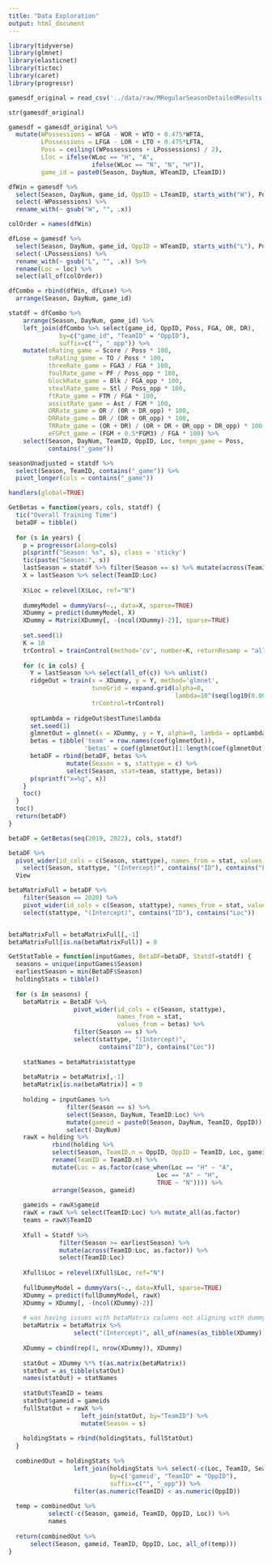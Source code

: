 ```yaml
---
title: "Data Exploration"
output: html_document
---
```


```r
library(tidyverse)
library(glmnet)
library(elasticnet)
library(tictoc)
library(caret)
library(progressr)
```

```r
gamesdf_original = read_csv('../data/raw/MRegularSeasonDetailedResults.csv')

str(gamesdf_original)
```


```r
gamesdf = gamesdf_original %>%
  mutate(WPossessions = WFGA - WOR + WTO + 0.475*WFTA,
         LPossessions = LFGA - LOR + LTO + 0.475*LFTA,
         Poss = ceiling((WPossessions + LPossessions) / 2),
         Lloc = ifelse(WLoc == "H", "A", 
                       ifelse(WLoc == "N", "N", "H")),
         game_id = paste0(Season, DayNum, WTeamID, LTeamID))

dfWin = gamesdf %>%
  select(Season, DayNum, game_id, OppID = LTeamID, starts_with("W"), Poss) %>%
  select(-WPossessions) %>%
  rename_with(~ gsub("W", "", .x))

colOrder = names(dfWin)

dfLose = gamesdf %>%
  select(Season, DayNum, game_id, OppID = WTeamID, starts_with("L"), Poss) %>%
  select(-LPossessions) %>%
  rename_with(~ gsub("L", "", .x)) %>%
  rename(Loc = loc) %>%
  select(all_of(colOrder))

dfCombo = rbind(dfWin, dfLose) %>%
  arrange(Season, DayNum, game_id)
```

```r
statdf = dfCombo %>% 
    arrange(Season, DayNum, game_id) %>%
    left_join(dfCombo %>% select(game_id, OppID, Poss, FGA, OR, DR),
              by=c("game_id", "TeamID" = "OppID"),
              suffix=c("", "_opp")) %>% 
    mutate(oRating_game = Score / Poss * 100,
           toRating_game = TO / Poss * 100,
           threeRate_game = FGA3 / FGA * 100,
           foulRate_game = PF / Poss_opp * 100,
           blockRate_game = Blk / FGA_opp * 100,
           stealRate_game = Stl / Poss_opp * 100,
           ftRate_game = FTM / FGA * 100,
           assistRate_game = Ast / FGM * 100,
           ORRate_game = OR / (OR + DR_opp) * 100,
           DRRate_game = DR / (DR + OR_opp) * 100,
           TRRate_game = (OR + DR) / (OR + DR + OR_opp + DR_opp) * 100,
           eFGPct_game = (FGM + 0.5*FGM3) / FGA * 100) %>%
    select(Season, DayNum, TeamID, OppID, Loc, tempo_game = Poss,
           contains("_game"))
```

```r
seasonUnadjusted = statdf %>%
  select(Season, TeamID, contains("_game")) %>%
  pivot_longer(cols = contains("_game"))
```

```r
handlers(global=TRUE)

GetBetas = function(years, cols, statdf) {
  tic("Overall Training Time")
  betaDF = tibble()
  
  for (s in years) {
    p = progressor(along=cols)
    p(sprintf("Season: %s", s), class = 'sticky')
    tic(paste("Season:", s))
    lastSeason = statdf %>% filter(Season == s) %>% mutate(across(TeamID:Loc, as.factor))
    X = lastSeason %>% select(TeamID:Loc)
  
    X$Loc = relevel(X$Loc, ref="N")
  
    dummyModel = dummyVars(~., data=X, sparse=TRUE)
    XDummy = predict(dummyModel, X)
    XDummy = Matrix(XDummy[, -(ncol(XDummy)-2)], sparse=TRUE)
  
    set.seed(1)
    K = 10
    trControl = trainControl(method='cv', number=K, returnResamp = "all")
  
    for (c in cols) {
      Y = lastSeason %>% select(all_of(c)) %>% unlist()
      ridgeOut = train(x = XDummy, y = Y, method='glmnet',
                       tuneGrid = expand.grid(alpha=0,
                                              lambda=10^(seq(log10(0.0001), log10(500), length=100))),
                       trControl=trControl)
      
      optLambda = ridgeOut$bestTune$lambda
      set.seed(1)
      glmnetOut = glmnet(x = XDummy, y = Y, alpha=0, lambda = optLambda)
      betas = tibble('team' = row.names(coef(glmnetOut)),
                     'betas' = coef(glmnetOut)[1:length(coef(glmnetOut))])
      betaDF = rbind(betaDF, betas %>%
                mutate(Season = s, stattype = c) %>%
                select(Season, stat=team, stattype, betas))
      p(sprintf("x=%g", x))
    }
    toc()
  }
  toc()
  return(betaDF)
}

betaDF = GetBetas(seq(2019, 2022), cols, statdf)
```
```r
betaDF %>%
  pivot_wider(id_cols = c(Season, stattype), names_from = stat, values_from = betas) %>%
    select(Season, stattype, "(Intercept)", contains("ID"), contains("Loc")) %>%
  View
```


```r
betaMatrixFull = betaDF %>% 
    filter(Season == 2020) %>%
    pivot_wider(id_cols = c(Season, stattype), names_from = stat, values_from = betas) %>%
    select(stattype, "(Intercept)", contains("ID"), contains("Loc")) 


betaMatrixFull = betaMatrixFull[,-1]
betaMatrixFull[is.na(betaMatrixFull)] = 0
```

```r
GetStatTable = function(inputGames, BetaDF=betaDF, Statdf=statdf) {
  seasons = unique(inputGames$Season)
  earliestSeason = min(BetaDF$Season)
  holdingStats = tibble()
  
  for (s in seasons) {
    betaMatrix = BetaDF %>% 
                  pivot_wider(id_cols = c(Season, stattype),
                              names_from = stat,
                              values_from = betas) %>%
                  filter(Season == s) %>%
                  select(stattype, "(Intercept)",
                         contains("ID"), contains("Loc")) 
  
    statNames = betaMatrix$stattype
    
    betaMatrix = betaMatrix[,-1]
    betaMatrix[is.na(betaMatrix)] = 0
    
    holding = inputGames %>%
                filter(Season == s) %>%
                select(Season, DayNum, TeamID:Loc) %>%
                mutate(gameid = paste0(Season, DayNum, TeamID, OppID)) %>%
                select(-DayNum)
    rawX = holding %>%
            rbind(holding %>%
            select(Season, TeamID.n = OppID, OppID = TeamID, Loc, gameid) %>%
            rename(TeamID = TeamID.n) %>%
            mutate(Loc = as.factor(case_when(Loc == "H" ~ "A",
                                         Loc == "A" ~ "H",
                                         TRUE ~ "N")))) %>%
            arrange(Season, gameid)
    
    gameids = rawX$gameid
    rawX = rawX %>% select(TeamID:Loc) %>% mutate_all(as.factor)
    teams = rawX$TeamID
    
    Xfull = Statdf %>%
              filter(Season >= earliestSeason) %>%
              mutate(across(TeamID:Loc, as.factor)) %>%
              select(TeamID:Loc)
    
    Xfull$Loc = relevel(Xfull$Loc, ref="N")
    
    fullDummyModel = dummyVars(~., data=Xfull, sparse=TRUE)
    XDummy = predict(fullDummyModel, rawX)
    XDummy = XDummy[, -(ncol(XDummy)-2)]
    
    # was having issues with betaMatrix columns not aligning with dummy matrix
    betaMatrix = betaMatrix %>%
                  select("(Intercept)", all_of(names(as_tibble(XDummy))))
    
    XDummy = cbind(rep(1, nrow(XDummy)), XDummy)
    
    statOut = XDummy %*% t(as.matrix(betaMatrix))
    statOut = as_tibble(statOut)
    names(statOut) = statNames
    
    statOut$TeamID = teams
    statOut$gameid = gameids
    fullStatOut = rawX %>%
                    left_join(statOut, by="TeamID") %>%
                    mutate(Season = s)
    
    holdingStats = rbind(holdingStats, fullStatOut)
  }
  
  combinedOut = holdingStats %>%
                  left_join(holdingStats %>% select(-c(Loc, TeamID, Season)),
                            by=c('gameid', "TeamID" = "OppID"),
                            suffix=c("", "_opp")) %>%
                  filter(as.numeric(TeamID) < as.numeric(OppID))
  
  temp = combinedOut %>%
           select(-c(Season, gameid, TeamID, OppID, Loc)) %>%
           names
  
  return(combinedOut %>%
      select(Season, gameid, TeamID, OppID, Loc, all_of(temp)))
}
```




